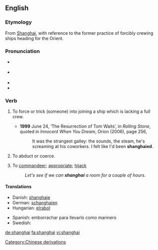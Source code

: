 {{was wotd|2008|April|23}}
{{see|Shanghai}}
==English==

===Etymology===
From [[w:Shanghai|Shanghai]], with reference to the former practice of forcibly crewing ships heading for the Orient.

===Pronunciation===
* {{a|UK}} {{IPA|/ˌʃaŋˈhaɪ/}}
* {{a|US}} {{IPA|/ˈʃeɪŋ.haɪ/|/ˌʃeɪŋˈhaɪ/}}
* {{audio|en-us-shanghai.ogg|Audio (US)}}
* {{rhymes|aɪ}}

===Verb===
{{en-verb}}

# {{transitive}} To force or trick (someone) into joining a ship which is lacking a full crew.
#* '''1999''' June 24, ‘The Resurrection of Tom Waits’, in ''Rolling Stone'', quoted in ''Innocent When You Dream'', Orion (2006), page 256,
#*: It was the strangest galley: the sounds, the steam, he's screaming at his coworkers.  I felt like I'd been '''shanghaied'''.
# {{transitive}} To abduct or coerce.
# {{transitive}} To [[commandeer]]; [[appropriate]]; [[hijack]]
#:''Let's see if we can '''shanghai''' a room for a couple of hours.''

====Translations====
{{trans-top|To force or trick into joining a ship}}
*Danish: [[shanghaje]]
*German: [[schanghaien]]
*Hungarian: [[elrabol]]
{{trans-mid}}
*Spanish: emborrachar para llevarlo como marinero
*Swedish: {{t|sv|sjanghaja}}
{{trans-bottom}}

[[Category:Chinese derivations]]

[[de:shanghai]]
[[fa:shanghai]]
[[vi:shanghai]]